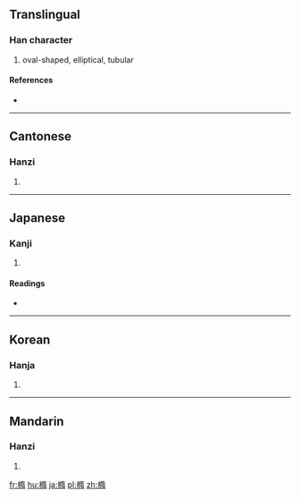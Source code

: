 {{also|椭|楕}}
==Translingual==

===Han character===
{{Han char|rn=75|rad=木|as=12|sn=16|four=4492<sub>7</sub>|canj=木弓中月 (DNLB)}}

# oval-shaped, elliptical, tubular

====References====
* {{Han ref|kx=0554.120|dkj=15565|dj=0943.030|hdz=21285.070|uh=6A62|ud=27234|bh=BEF2|bd=48882}}

----

==Cantonese==

===Hanzi===
{{yue-hanzi|jyut=|y=to5|sim=椭}}

# {{defn|lang=yue|sort=木12}}

----

==Japanese==

===Kanji===
{{ja-kanji|grade=|rs=木12}}

# {{defn|lang=ja|sort=木12}}

====Readings====
* {{ja-readings|goon=[[た]] (ta)|kanon=[[た]] (ta)|kanyoon=[[だ]] (da)|kun=[[こばんが]] (kobanga)}}

----

==Korean==

===Hanja===
{{ko-hanja|hangeul=타|eumhun=|rv=ta|mr=t'a|y=tha}}

# {{defn|lang=ko|sort=木12}}

----

==Mandarin==

===Hanzi===
{{cmn-hanzi|sim=椭|pin=[[tuǒ]] ([[tuo3]])|wg=t'o<sup>3</sup>}}

# {{defn|lang=cmn|sort=木12}}

[[fr:橢]]
[[hu:橢]]
[[ja:橢]]
[[pl:橢]]
[[zh:橢]]